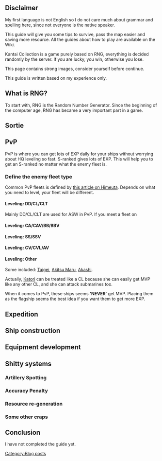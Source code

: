 == Disclaimer ==

My first language is not English so I do not care much about grammar and spelling here, since not everyone is the native speaker.

This guide will give you some tips to survive, pass the map easier and saving more resource. All the guides about how to play are available on the Wiki.

Kantai Collection is a game purely based on RNG, everything is decided randomly by the server. If you are lucky, you win, otherwise you lose.

This page contains strong images, consider yourself before continue.

This guide is written based on my experience only.

== What is RNG? ==

To start with, RNG is the Random Number Generator. Since the beginning of the computer age, RNG has became a very important part in a game.

== Sortie ==

== PvP ==
PvP is where you can get lots of EXP daily for your ships without worrying about HQ leveling so fast. S-ranked gives lots of EXP. This will help you to get an S-ranked no matter what the enemy fleet is.

=== Define the enemy fleet type ===
Common PvP fleets is defined by [http://www.himeuta.net/f6-kancolle-guides/guide-pvp-guide-496.html this article on Himeuta]. Depends on what you need to level, your fleet will be different.

==== Leveling: DD/CL/CLT ====
Mainly DD/CL/CLT are used for ASW in PvP. If you meet a fleet on

==== Leveling: CA/CAV/BB/BBV ====

==== Leveling: SS/SSV ====

==== Leveling: CV/CVL/AV ====

==== Leveling: Other ====
Some included: [[Taigei]], [[Akitsu Maru]], [[Akashi]]. 

Actually, [[Katori]] can be treated like a CL because she can easily get MVP like any other CL, and she can attack submarines too. 

When it comes to PvP, these ships seems ''''NEVER'''' get MVP. Placing them as the flagship seems the best idea if you want them to get more EXP.

== Expedition ==

== Ship construction ==

== Equipment development ==

== Shitty systems ==

=== Artillery Spotting ===

=== Accuracy Penalty ===

=== Resource re-generation ===

=== Some other craps ===

== Conclusion ==

I have not completed the guide yet.
[[Category:Blog posts]]
